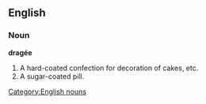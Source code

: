 ==English==
===Noun===
[[Category:English nouns]]
'''dragée'''

# A hard-coated confection for decoration of cakes, etc.
# A sugar-coated pill.